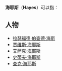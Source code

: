 '''海耶斯'''（'''Hayes'''）可以指：

==人物==
*[[拉瑟福德·伯查德·海斯|拉瑟福德·伯查德·海斯]]
*[[贾维斯·海耶斯|贾维斯·海耶斯]]
*[[艾萨克·海耶斯|艾萨克·海耶斯]]
*[[史蒂夫·海耶斯|史蒂夫·海耶斯]]
*[[查克·海耶斯|查克·海耶斯]]

{{disambig|cat=三字译名消歧义}}